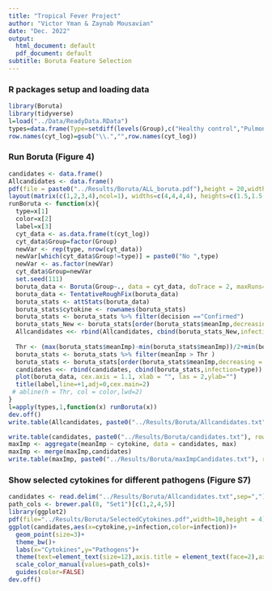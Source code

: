 ```yaml
---
title: "Tropical Fever Project"
author: "Victor Yman & Zaynab Mousavian"
date: "Dec. 2022"
output:
  html_document: default
  pdf_document: default
subtitle: Boruta Feature Selection
---
```


### R packages setup and loading data

```r
library(Boruta)
library(tidyverse)
l=load("../Data/ReadyData.RData") 
types=data.frame(Type=setdiff(levels(Group),c("Healthy control","Pulmonary bacteria")),Color=brewer.pal(8, "Set1")[c(1,2,4,5)],Label=c("A","B","C","D"))
row.names(cyt_log)=gsub("\\.","",row.names(cyt_log))
```

### Run Boruta (Figure 4)

```r
candidates <- data.frame()
Allcandidates <- data.frame()
pdf(file = paste0("../Results/Boruta/ALL_boruta.pdf"),height = 20,width = 10)
layout(matrix(c(1,2,3,4),ncol=1), widths=c(4,4,4,4), heights=c(1.5,1.5,1.5,1.5), TRUE)
runBoruta <- function(x){
  type=x[1]
  color=x[2]
  label=x[3]
  cyt_data <- as.data.frame(t(cyt_log))
  cyt_data$Group=factor(Group)
  newVar <- rep(type, nrow(cyt_data))
  newVar[which(cyt_data$Group!=type)] = paste0("No ",type)
  newVar <- as.factor(newVar)
  cyt_data$Group=newVar
  set.seed(111)
  boruta_data <- Boruta(Group~., data = cyt_data, doTrace = 2, maxRuns=400)
  boruta_data <- TentativeRoughFix(boruta_data)
  boruta_stats <- attStats(boruta_data)
  boruta_stats$cytokine <- rownames(boruta_stats)
  boruta_stats <- boruta_stats %>% filter(decision =="Confirmed")
  boruta_stats_New <- boruta_stats[order(boruta_stats$meanImp,decreasing = TRUE),c("cytokine","meanImp")]
  Allcandidates <<- rbind(Allcandidates, cbind(boruta_stats_New,infection=type))
  
  Thr <- (max(boruta_stats$meanImp)-min(boruta_stats$meanImp))/2+min(boruta_stats$meanImp)
  boruta_stats <- boruta_stats %>% filter(meanImp > Thr )
  boruta_stats <- boruta_stats[order(boruta_stats$meanImp,decreasing = TRUE),c("cytokine","meanImp")]
  candidates <<- rbind(candidates, cbind(boruta_stats,infection=type))
  plot(boruta_data, cex.axis = 1.1, xlab = "", las = 2,ylab="")
  title(label,line=+1,adj=0,cex.main=2)
 # abline(h = Thr, col = color,lwd=2)
}
l=apply(types,1,function(x) runBoruta(x))
dev.off()
write.table(Allcandidates, paste0("../Results/Boruta/Allcandidates.txt"), row.names=FALSE, quote=FALSE,sep=",")

write.table(candidates, paste0("../Results/Boruta/candidates.txt"), row.names=FALSE, quote=FALSE,sep=",")
maxImp <- aggregate(meanImp ~ cytokine, data = candidates, max)
maxImp <- merge(maxImp,candidates)
write.table(maxImp, paste0("../Results/Boruta/maxImpCandidates.txt"), row.names=FALSE, quote=FALSE,sep=",")
```

### Show selected cytokines for different pathogens (Figure S7)

```r
candidates <- read.delim("../Results/Boruta/Allcandidates.txt",sep=",")
path_cols <- brewer.pal(8, "Set1")[c(1,2,4,5)]
library(ggplot2)
pdf(file="../Results/Boruta/SelectedCytokines.pdf",width=10,height = 4)
ggplot(candidates,aes(x=cytokine,y=infection,color=infection))+
  geom_point(size=3)+
  theme_bw()+
  labs(x="Cytokines",y="Pathogens")+
  theme(text=element_text(size=12),axis.title = element_text(face=2),axis.text.x=element_text(angle=90,hjust=1,vjust=0.5,size=12,face=1),axis.text.y=element_text(vjust=0.5,hjust=1,size=12,face=1),legend.title = element_text(size=10,face=2))+
  scale_color_manual(values=path_cols)+
  guides(color=FALSE)
dev.off()
```

